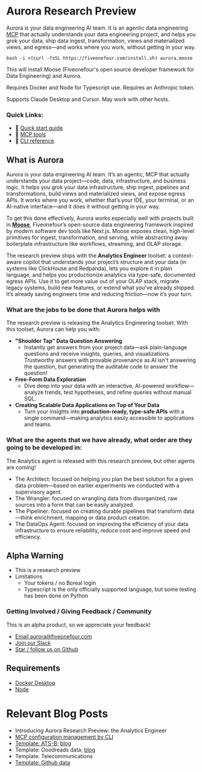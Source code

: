
# Aurora Research Preview

Aurora is your data engineering AI team. It is an agentic data engineering [MCP](https://modelcontextprotocol.io/introduction) that actually understands your data engineering project, and helps you grok your data, ship data ingest, transformation, views and materialized views, and egress—and works where you work, without getting in your way.

```
bash -i <(curl -fsSL https://fiveonefour.com/install.sh) aurora,moose
```

This will install Moose (Fiveonefour's open source developer framework for Data Engineering) and Aurora.

Requires Docker and Node for Typescript use.  Requires an Anthropic token.

Supports Claude Desktop and Cursor. May work with other hosts.

### Quick Links:

- 🔗 [Quick start guide](https://docs.fiveonefour.com/aurora/quickstart)
- 🔗 [MCP tools](https://docs.fiveonefour.com/aurora/tool-reference)
- 🔗 [CLI reference](https://docs.fiveonefour.com/aurora/cli-reference)

## What is Aurora

Aurora is your data engineering AI team. It’s an agentic, MCP that actually understands your data project—code, data, infrastructure, and business logic. It helps you grok your data infrastructure, ship ingest, pipelines  and transformations, build views and materialized views, and expose egress APIs. It works where you work, whether that’s your IDE, your terminal, or an AI-native interface—and it does it without getting in your way.

To get this done effectively, Aurora works especially well with projects built in [**Moose**](https://docs.fiveonefour.com/moose), Fiveonefour’s open-source data engineering framework inspired by modern software dev tools like Next.js. Moose exposes clean, high-level primitives for ingest, transformation, and serving, while abstracting away boilerplate infrastructure like workflows, streaming, and OLAP storage.

The research preview ships with the **Analytics Engineer** toolset: a context-aware copilot that understands your project’s structure and your data (in systems like ClickHouse and Redpanda), lets you explore it in plain language, and helps you productionize analytics via type-safe, documented egress APIs. Use it to get more value out of your OLAP stack, migrate legacy systems, build new features, or extend what you’ve already shipped. It’s already saving engineers time and reducing friction—now it’s your turn.

### What are the jobs to be done that Aurora helps with

The research preview is releasing the Analytics Engineering toolset. With this toolset, Aurora can help you with:

- **"Shoulder Tap" Data Question Answering**
    - Instantly get answers from your project data—ask plain-language questions and receive insights, queries, and visualizations. Trustworthy answers with provable provenance as AI isn't answering the question, but generating the auditable code to answer the question!
- **Free-Form Data Exploration**
    - Dive deep into your data with an interactive, AI-powered workflow—analyze trends, test hypotheses, and refine queries without manual SQL.
- **Creating Scalable Data Applications on Top of Your Data**
    - Turn your insights into **production-ready, type-safe APIs** with a single command—making analytics easily accessible to applications and teams.

### What are the agents that we have already, what order are they going to be developed in:

The Analytics agent is released with this research preview, but other agents are coming!

- The Architect: focused on helping you plan the best solution for a given data problem—based on earlier experiments we conducted with a supervisory agent.
- The Wrangler: focused on wrangling data from disorganized, raw sources into a form that can be easily analyzed.
- The Pipeliner: focused on creating durable pipelines that transform data—think enrichment, mapping or data product creation.
- The DataOps Agent: focused on improving the efficiency of your data infrastructure to ensure reliability, reduce cost and improve speed and efficiency.

## Alpha Warning

- This is a research preview
- Limitations
    - Your tokens / no Boreal login
    - Typescript is the only officially supported language, but some testing has been done on Python

### Getting Involved / Giving Feedback / Community

This is an alpha product, so we appreciate your feedback!

- [Email aurora@fiveonefour.com](mailto:aurora@fiveonefour.com)
- [Join our Slack](https://join.slack.com/t/moose-community/shared_invite/zt-2fjh5n3wz-cnOmM9Xe9DYAgQrNu8xKxg)
- [Star / follow us on Github](https://github.com/514-labs/moose)


## Requirements

- [Docker Desktop](https://www.docker.com/products/docker-desktop/)
- [Node](https://nodejs.org/en)

# Relevant Blog Posts

- Introducing Aurora Research Preview: the Analytics Engineer
- [MCP configuration management by CLI](https://www.fiveonefour.com/blog/mcp-configuration-management-by-cli)
- [Template: ATS-B](https://docs.fiveonefour.com/templates/adsb); [blog](https://www.fiveonefour.com/blog/ads-b)
- Template: Goodreads data; [blog](https://www.fiveonefour.com/blog/goodreads)
- Template: Telecommunications
- [Template: Github data](https://docs.fiveonefour.com/templates/github)
